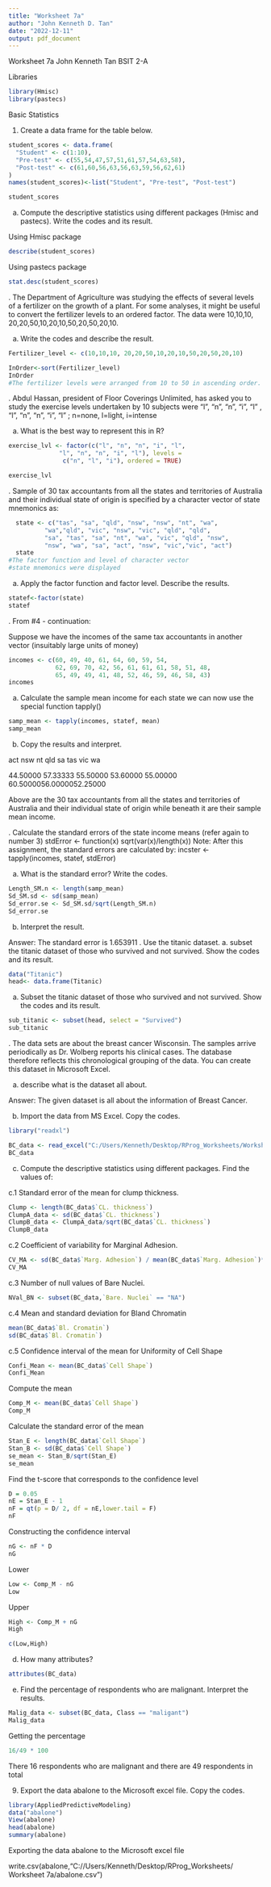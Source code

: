 ---
title: "Worksheet 7a"
author: "John Kenneth D. Tan"
date: "2022-12-11"
output: pdf_document
---

Worksheet 7a
John Kenneth Tan  BSIT 2-A

Libraries
```{r  lib}
library(Hmisc)
library(pastecs)
```
Basic Statistics

1. Create a data frame for the table below.
```{r  studscore}
student_scores <- data.frame(
  "Student" <- c(1:10),
  "Pre-test" <- c(55,54,47,57,51,61,57,54,63,58),
  "Post-test" <- c(61,60,56,63,56,63,59,56,62,61)
)
names(student_scores)<-list("Student", "Pre-test", "Post-test")

student_scores
```
a. Compute the descriptive statistics using different packages 
(Hmisc and pastecs). Write the codes and its result.

Using Hmisc package
```{r  desc}
describe(student_scores)
```
Using pastecs package
```{r  stat.desc}
stat.desc(student_scores)
```
\hfill\break
2. The Department of Agriculture was studying the effects of several levels of a fertilizer on the growth of a plant. For some analyses, it might be useful to convert the fertilizer levels to an ordered factor.
The data were 10,10,10, 20,20,50,10,20,10,50,20,50,20,10.

a. Write the codes and describe the result.
```{r  fert_lvl}
Fertilizer_level <- c(10,10,10, 20,20,50,10,20,10,50,20,50,20,10)

InOrder<-sort(Fertilizer_level)
InOrder
#The fertilizer levels were arranged from 10 to 50 in ascending order.

```
\hfill\break
3. Abdul Hassan, president of Floor Coverings Unlimited, has asked you to study the exercise levels undertaken by 10 subjects were “l”, “n”, “n”, “i”, “l” , “l”, “n”, “n”, “i”, “l” ; n=none, l=light, i=intense

a. What is the best way to represent this in R?
```{r  exerlvl}
exercise_lvl <- factor(c("l", "n", "n", "i", "l", 
              "l", "n", "n", "i", "l"), levels = 
               c("n", "l", "i"), ordered = TRUE)

exercise_lvl
```
\hfill\break
4. Sample of 30 tax accountants from all the states and territories 
of Australia and their individual state of origin is specified by a 
character vector of state mnemonics as:
```{r  state}  
  state <- c("tas", "sa", "qld", "nsw", "nsw", "nt", "wa", 
          "wa","qld", "vic", "nsw", "vic", "qld", "qld", 
          "sa", "tas", "sa", "nt", "wa", "vic", "qld", "nsw", 
          "nsw", "wa", "sa", "act", "nsw", "vic","vic", "act")
  state
#The factor function and level of character vector 
#state mnemonics were displayed
```


a. Apply the factor function and factor level. Describe the results.
```{r  fac}   
statef<-factor(state)   
statef
```
\hfill\break
5. From #4 - continuation:

Suppose we have the incomes of the same tax accountants in another vector (insuitably large units of money)
```{r  income}
incomes <- c(60, 49, 40, 61, 64, 60, 59, 54,
             62, 69, 70, 42, 56, 61, 61, 61, 58, 51, 48,
             65, 49, 49, 41, 48, 52, 46, 59, 46, 58, 43)
incomes
```
a. Calculate the sample mean income for each state we can now use the special function tapply() 
```{r  sampmean}
samp_mean <- tapply(incomes, statef, mean)
samp_mean
```
b. Copy the results and interpret.    

act      nsw       nt      qld       sa      tas      vic       wa 

44.50000 57.33333 55.50000 53.60000 55.00000 60.5000056.0000052.25000

Above are the 30 tax accountants from all the states and territories 
of Australia and their individual state of origin while beneath it
are their sample mean income.

\hfill\break
6. Calculate the standard errors of the state income means (refer again to number 3)
stdError <- function(x) sqrt(var(x)/length(x))
Note: After this assignment, the standard errors are calculated by:
incster <- tapply(incomes, statef, stdError)

a. What is the standard error? Write the codes.
```{r se}
Length_SM.n <- length(samp_mean)
Sd_SM.sd <- sd(samp_mean)
Sd_error.se <- Sd_SM.sd/sqrt(Length_SM.n)
Sd_error.se
```
b. Interpret the result.

Answer: The standard error is 1.653911
\hfill\break
7. Use the titanic dataset.
a. subset the titanic dataset of those who survived and not survived. Show the codes and its result.
```{r  titanic}
data("Titanic")
head<- data.frame(Titanic)
```
a. Subset the titanic dataset of those who survived and not survived. 
Show the codes and its result.
```{r  sub_titanic}
sub_titanic <- subset(head, select = "Survived")
sub_titanic
```
\hfill\break
8. The data sets are about the breast cancer Wisconsin. The samples arrive periodically as Dr. Wolberg reports his clinical cases. The database therefore reflects this chronological grouping of the data. You can create this dataset in Microsoft Excel.         
          
a. describe what is the dataset all about.

Answer: The given dataset is all about the information of Breast Cancer.

b. Import the data from MS Excel. Copy the codes.
```{r  import}
library("readxl")

BC_data <- read_excel("C:/Users/Kenneth/Desktop/RProg_Worksheets/Worksheet 7a/Breast_Cancer.xlsx")
BC_data
```
c. Compute the descriptive statistics using different packages. Find the values of:
  
c.1 Standard error of the mean for clump thickness.
```{r clumpT}
Clump <- length(BC_data$`CL. thickness`)
ClumpA_data <- sd(BC_data$`CL. thickness`)
ClumpB_data <- ClumpA_data/sqrt(BC_data$`CL. thickness`)
ClumpB_data
```
c.2 Coefficient of variability for Marginal Adhesion.
```{r  MA}
CV_MA <- sd(BC_data$`Marg. Adhesion`) / mean(BC_data$`Marg. Adhesion`)* 100
CV_MA
```
c.3 Number of null values of Bare Nuclei.
```{r  BN}
NVal_BN <- subset(BC_data,`Bare. Nuclei` == "NA")
```
c.4 Mean and standard deviation for Bland Chromatin
```{r   BC}
mean(BC_data$`Bl. Cromatin`)
sd(BC_data$`Bl. Cromatin`)
```
c.5 Confidence interval of the mean for Uniformity of Cell Shape      
```{r  UCS}   
Confi_Mean <- mean(BC_data$`Cell Shape`)
Confi_Mean
```
Compute the mean
```{r  compmean}
Comp_M <- mean(BC_data$`Cell Shape`)
Comp_M
```
Calculate the standard error of the mean
```{r  meanSE}
Stan_E <- length(BC_data$`Cell Shape`)
Stan_B <- sd(BC_data$`Cell Shape`)
se_mean <- Stan_B/sqrt(Stan_E)
se_mean
```
Find the t-score that corresponds to the confidence level
```{r  tscore}
D = 0.05
nE = Stan_E - 1
nF = qt(p = D/ 2, df = nE,lower.tail = F)
nF
```
Constructing the confidence interval
```{r  CI}
nG <- nF * D
nG
```
Lower
```{r lower}
Low <- Comp_M - nG
Low
```
Upper
```{r  upper}
High <- Comp_M + nG
High

c(Low,High)
```

d. How many attributes?
```{r  attributes}
attributes(BC_data)
```  
e. Find the percentage of respondents who are malignant. Interpret the results.
```{r  malignant}
Malig_data <- subset(BC_data, Class == "maligant")
Malig_data
```
Getting the percentage
```{r  percent}
16/49 * 100
```
There 16 respondents who are malignant and there are 49 respondents in total


9. Export the data abalone to the Microsoft excel file. Copy the codes.
```{r  export}
library(AppliedPredictiveModeling)
data("abalone")
View(abalone)
head(abalone)
summary(abalone)
```
Exporting the data abalone to the Microsoft excel file

write.csv(abalone,"C://Users/Kenneth/Desktop/RProg_Worksheets/
          Worksheet 7a/abalone.csv")


